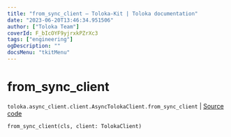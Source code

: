 ```yaml
---
title: "from_sync_client — Toloka-Kit | Toloka documentation"
date: "2023-06-20T13:46:34.951506"
author: ["Toloka Team"]
coverId: F_bIcOYF9yjrxkPZrXc3
tags: ["engineering"]
ogDescription: ""
docsMenu: "tkitMenu"
---
```


# from_sync_client

`toloka.async_client.client.AsyncTolokaClient.from_sync_client` | [Source code](https://github.com/Toloka/toloka-kit/blob/v1.2.0/src/async_client/client.py#L60)

```python
from_sync_client(cls, client: TolokaClient)
```